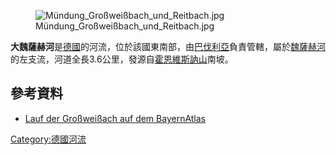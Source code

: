 {{Coord|47.61089|N|11.6475|E|display=title}}
[[Image:Mündung_Großweißbach_und_Reitbach.jpg|right]]

'''大魏薩赫河'''是[[德國|德國]]的河流，位於該國東南部，由[[巴伐利亞|巴伐利亞]]負責管轄，屬於[[魏薩赫河|魏薩赫河]]的左支流，河道全長3.6公里，發源自[[霍恩維斯訥山|霍恩維斯訥山]]南坡。

==參考資料==
* [http://geoportal.bayern.de/bayernatlas/?X=5274625.98&Y=4472457.27&zoom=10&lang=de&topic=ba&bgLayer=tk&catalogNodes=122 Lauf der Großweißach auf dem BayernAtlas] {{Wayback|url=http://geoportal.bayern.de/bayernatlas/?X=5274625.98&Y=4472457.27&zoom=10&lang=de&topic=ba&bgLayer=tk&catalogNodes=122 |date=20200611123212 }}

{{Germany-geo-stub}}
[[Category:德國河流|Category:德國河流]]